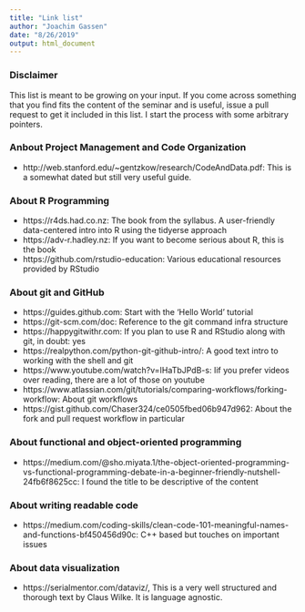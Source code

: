 ```yaml
---
title: "Link list"
author: "Joachim Gassen"
date: "8/26/2019"
output: html_document
---
```


### Disclaimer

This list is meant to be growing on your input. If you come across something
that you find fits the content of the seminar and is useful, issue a pull 
request to get it included in this list. I start the process with some arbitrary 
pointers.


### Anbout Project Management and Code Organization

- http://web.stanford.edu/~gentzkow/research/CodeAndData.pdf: This is a somewhat dated but still very useful guide.


### About R Programming

- https://r4ds.had.co.nz: The book from the syllabus. A user-friendly 
data-centered intro into R using the tidyerse approach
- https://adv-r.hadley.nz: If you want to become serious about R, this is the 
book
- https://github.com/rstudio-education: Various educational resources provided
by RStudio


### About git and GitHub

- https://guides.github.com: Start with the 'Hello World' tutorial
- https://git-scm.com/doc: Reference to the git command infra structure
- https://happygitwithr.com: If you plan to use R and RStudio along with git, in doubt: yes
- https://realpython.com/python-git-github-intro/: A good text intro to working with the shell and git
- https://www.youtube.com/watch?v=IHaTbJPdB-s: Iif you prefer videos over reading, there are a lot of those on youtube
- https://www.atlassian.com/git/tutorials/comparing-workflows/forking-workflow: About git workflows
- https://gist.github.com/Chaser324/ce0505fbed06b947d962: About the fork and pull request workflow in particular


### About functional and object-oriented programming

- https://medium.com/@sho.miyata.1/the-object-oriented-programming-vs-functional-programming-debate-in-a-beginner-friendly-nutshell-24fb6f8625cc: I found the title to be descriptive of the content


### About writing readable code

- https://medium.com/coding-skills/clean-code-101-meaningful-names-and-functions-bf450456d90c: C++ based but touches on important issues


### About data visualization

- https://serialmentor.com/dataviz/, This is a very well structured and thorough text by Claus Wilke. It is language agnostic.
